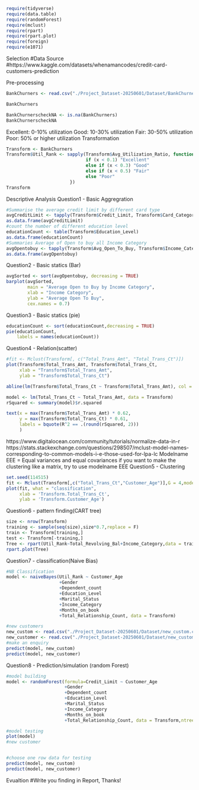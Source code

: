 ```r
require(tidyverse)
require(data.table)
require(randomForest)
require(mclust)
require(rpart)
require(rpart.plot)
require(foreign)
require(e1071)
```
Selection
#Data Source
#https://www.kaggle.com/datasets/whenamancodes/credit-card-customers-prediction

Pre-processing
```r
BankChurners <- read.csv("./Project_Dataset-20250601/Dataset/BankChurners.csv")

BankChurners

BankChurnerscheckNA <- is.na(BankChurners)
BankChurnerscheckNA

```

Excellent: 0-10% utilization
Good: 10-30% utilization
Fair: 30-50% utilization
Poor: 50% or higher utilization
Transformation
```r
Transform <- BankChurners
Transform$Util_Rank <- sapply(Transform$Avg_Utilization_Ratio, function(x) {
                              if (x < 0.1) "Excellent" 
                              else if (x < 0.3) "Good" 
                              else if (x < 0.5) "Fair" 
                              else "Poor"
                        })
Transform
```

Descriptive Analysis
Question1 - Basic Aggregration
```r
#Summarise the average credit limit by different card type
avgCreditLimit <- tapply(Transform$Credit_Limit, Transform$Card_Category, mean)
as.data.frame(avgCreditLimit)
#count the number of different education level
educationCount <- table(Transform$Education_Level)
as.data.frame(educationCount)
#Summaries Average of Open to buy all Income Category
avgOpentobuy <- tapply(Transform$Avg_Open_To_Buy, Transform$Income_Category, mean)
as.data.frame(avgOpentobuy)
```

Question2 - Basic statics (Bar)
```r
avgSorted <- sort(avgOpentobuy, decreasing = TRUE)
barplot(avgSorted, 
        main = "Average Open to Buy by Income Category",
        xlab = "Income Category", 
        ylab = "Average Open To Buy",
        cex.names = 0.7)
```

Question3 - Basic statics (pie)
```r
educationCount <- sort(educationCount,decreasing = TRUE)
pie(educationCount,
    labels = names(educationCount))
```

Question4 - Relation(scatter)
```r
#fit <- Mclust(Transform[, c("Total_Trans_Amt", "Total_Trans_Ct")])
plot(Transform$Total_Trans_Amt, Transform$Total_Trans_Ct,
     xlab = "Transform$Total_Trans_Amt",
     ylab = "Transform$Total_Trans_Ct")

abline(lm(Transform$Total_Trans_Ct ~ Transform$Total_Trans_Amt), col = "red")

model <- lm(Total_Trans_Ct ~ Total_Trans_Amt, data = Transform)
rSquared <- summary(model)$r.squared

text(x = max(Transform$Total_Trans_Amt) * 0.62, 
     y = max(Transform$Total_Trans_Ct) * 0.61, 
     labels = bquote(R^2 == .(round(rSquared, 2)))
     )
```

https://www.digitalocean.com/community/tutorials/normalize-data-in-r
https://stats.stackexchange.com/questions/298507/mclust-model-names-corresponding-to-common-models-i-e-those-used-for-lpa-lc
Modelname EEE = Equal variances and equal covariances
if you want to make the clustering like a matrix, try to use modelname EEE
Question5 - Clustering
```r
set.seed(114515)
fit <- Mclust(Transform[,c("Total_Trans_Ct","Customer_Age")],G = 4,modelNames = "EEE")
plot(fit, what = "classification",
     xlab = 'Transform.Total_Trans_Ct',
     ylab = 'Transform.Customer_Age')
```

Question6 - pattern finding(CART tree)
```r
size <- nrow(Transform)
training <- sample(seq(size),size*0.7,replace = F)
train <- Transform[training,]
test <- Transform[-training,]
Tree <- rpart(Util_Rank~Total_Revolving_Bal+Income_Category,data = train)
rpart.plot(Tree)
```

Question7 - classification(Naive Bias)
```r
#NB Classification
model <- naiveBayes(Util_Rank ~ Customer_Age
                    +Gender
                    +Dependent_count
                    +Education_Level
                    +Marital_Status
                    +Income_Category
                    +Months_on_book
                    +Total_Relationship_Count, data = Transform)

#new customers
new_custom <- read.csv("./Project_Dataset-20250601/Dataset/new_custom.csv")
new_customer <- read.csv("./Project_Dataset-20250601/Dataset/new_customer.csv")
#make an enquiry
predict(model, new_custom)
predict(model, new_customer)
```

Question8 - Prediction/simulation (random Forest)
```r
#model building
model <- randomForest(formula=Credit_Limit ~ Customer_Age
                      +Gender
                      +Dependent_count
                      +Education_Level
                      +Marital_Status
                      +Income_Category
                      +Months_on_book
                      +Total_Relationship_Count, data = Transform,ntree=1000)

#model testing
plot(model)
#new customer


#choose one row data for testing
predict(model, new_custom)
predict(model, new_customer)
```

Evualtion
#Write you finding in Report, Thanks!
